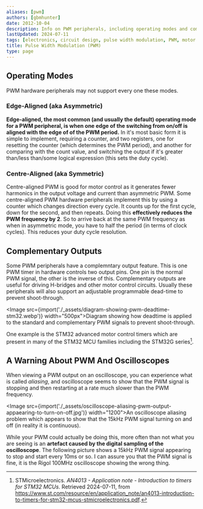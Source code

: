 ```yaml
---
aliases: [pwm]
authors: [gbmhunter]
date: 2012-10-04
description: Info on PWM peripherals, including operating modes and complementary outputs.
lastUpdated: 2024-07-11
tags: [electronics, circuit design, pulse width modulation, PWM, motor control, h-bridge, dead-time, complementary outputs, edge-aligned, centre-aligned]
title: Pulse Width Modulation (PWM)
type: page
---
```


## Operating Modes

PWM hardware peripherals may not support every one these modes.

### Edge-Aligned (aka Asymmetric)

**Edge-aligned, the most common (and usually the default) operating mode for a PWM peripheral, is when one edge of the switching from on/off is aligned with the edge of of the PWM period.** In it's most basic form it is simple to implement, requiring a counter, and two registers, one for resetting the counter (which determines the PWM period), and another for comparing with the count value, and switching the output if it's greater than/less than/some logical expression (this sets the duty cycle).

### Centre-Aligned (aka Symmetric)

Centre-aligned PWM is good for motor control as it generates fewer harmonics in the output voltage and current than asymmetric PWM. Some centre-aligned PWM hardware peripherals implement this by using a counter which changes direction every cycle. It counts up for the first cycle, down for the second, and then repeats. Doing this **effectively reduces the PWM frequency by 2**. So to arrive back at the same PWM frequency as when in asymmetric mode, you have to half the period (in terms of clock cycles). This reduces your duty cycle resolution.

## Complementary Outputs

Some PWM peripherals have a complemntary output feature. This is one PWM timer in hardware controls two output pins. One pin is the normal PWM signal, the other is the inverse of this. Complementary outputs are useful for driving H-bridges and other motor control circuits. Usually these peripherals will also support an adjustable programmable dead-time to prevent shoot-through.

<Image src={import('./_assets/diagram-showing-pwm-deadtime-stm32.webp')} width="500px">Diagram showing how deadtime is applied to the standard and complementary PWM signals to prevent shoot-through.</Image>

One example is the STM32 advanced motor control timers which are present in many of the STM32 MCU families including the STM32G series[^st-an4013-intro-to-timers-for-stm32-mcus].

## A Warning About PWM And Oscilloscopes

When viewing a PWM output on an oscilloscope, you can experience what is called _aliasing_, and oscilloscope seems to show that the PWM signal is stopping and then restarting at a rate much slower than the PWM frequency.

<Image src={import('./_assets/oscilloscope-aliasing-pwm-output-appaearing-to-turn-on-off.jpg')} width="1200">An oscilloscope aliasing problem which appears to show that the 15kHz PWM signal turning on and off (in reality it is continuous).</Image>

While your PWM could actually be doing this, more often than not what you are seeing is an **artefact caused by the digital sampling of the oscilloscope**. The following picture shows a 15kHz PWM signal appearing to stop and start every 10ms or so. I can assure you that the PWM signal is fine, it is the Rigol 100MHz oscilloscope showing the wrong thing.

[^st-an4013-intro-to-timers-for-stm32-mcus]: STMicroelectronics. _AN4013 - Application note - Introduction to timers for STM32 MCUs_. Retrieved 2024-07-11, from https://www.st.com/resource/en/application_note/an4013-introduction-to-timers-for-stm32-mcus-stmicroelectronics.pdf.
